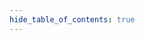 ```yaml
---
hide_table_of_contents: true
---
```



<ContributorCard
    name="Omar Shawky"
    role="ACU Creator"
    imageSrc="https://avatars.githubusercontent.com/u/51538094?v=4"
    githubUrl="https://github.com/OmarShawky1"
    linkedinUrl="https://www.linkedin.com/in/omarshawky1"
/>

<ContributorCard
    name="Abdallah Ahmed"
    role="Community Moderator"
    imageSrc="https://avatars.githubusercontent.com/u/40672207?v=44"
/>
